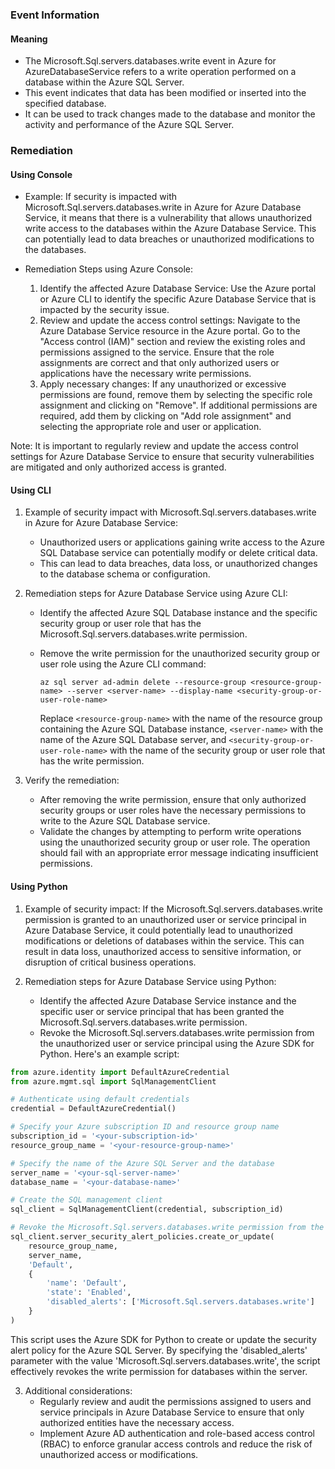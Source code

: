
### Event Information

#### Meaning

- The Microsoft.Sql.servers.databases.write event in Azure for AzureDatabaseService refers to a write operation performed on a database within the Azure SQL Server.
- This event indicates that data has been modified or inserted into the specified database.
- It can be used to track changes made to the database and monitor the activity and performance of the Azure SQL Server.

### Remediation

#### Using Console

- Example: If security is impacted with Microsoft.Sql.servers.databases.write in Azure for Azure Database Service, it means that there is a vulnerability that allows unauthorized write access to the databases within the Azure Database Service. This can potentially lead to data breaches or unauthorized modifications to the databases.

- Remediation Steps using Azure Console:
  1. Identify the affected Azure Database Service: Use the Azure portal or Azure CLI to identify the specific Azure Database Service that is impacted by the security issue.
  2. Review and update the access control settings: Navigate to the Azure Database Service resource in the Azure portal. Go to the "Access control (IAM)" section and review the existing roles and permissions assigned to the service. Ensure that the role assignments are correct and that only authorized users or applications have the necessary write permissions.
  3. Apply necessary changes: If any unauthorized or excessive permissions are found, remove them by selecting the specific role assignment and clicking on "Remove". If additional permissions are required, add them by clicking on "Add role assignment" and selecting the appropriate role and user or application.

Note: It is important to regularly review and update the access control settings for Azure Database Service to ensure that security vulnerabilities are mitigated and only authorized access is granted.

#### Using CLI

1. Example of security impact with Microsoft.Sql.servers.databases.write in Azure for Azure Database Service:
   - Unauthorized users or applications gaining write access to the Azure SQL Database service can potentially modify or delete critical data.
   - This can lead to data breaches, data loss, or unauthorized changes to the database schema or configuration.

2. Remediation steps for Azure Database Service using Azure CLI:
   - Identify the affected Azure SQL Database instance and the specific security group or user role that has the Microsoft.Sql.servers.databases.write permission.
   - Remove the write permission for the unauthorized security group or user role using the Azure CLI command:

     ```
     az sql server ad-admin delete --resource-group <resource-group-name> --server <server-name> --display-name <security-group-or-user-role-name>
     ```

     Replace `<resource-group-name>` with the name of the resource group containing the Azure SQL Database instance, `<server-name>` with the name of the Azure SQL Database server, and `<security-group-or-user-role-name>` with the name of the security group or user role that has the write permission.

3. Verify the remediation:
   - After removing the write permission, ensure that only authorized security groups or user roles have the necessary permissions to write to the Azure SQL Database service.
   - Validate the changes by attempting to perform write operations using the unauthorized security group or user role. The operation should fail with an appropriate error message indicating insufficient permissions.

#### Using Python

1. Example of security impact: If the Microsoft.Sql.servers.databases.write permission is granted to an unauthorized user or service principal in Azure Database Service, it could potentially lead to unauthorized modifications or deletions of databases within the service. This can result in data loss, unauthorized access to sensitive information, or disruption of critical business operations.

2. Remediation steps for Azure Database Service using Python:
   - Identify the affected Azure Database Service instance and the specific user or service principal that has been granted the Microsoft.Sql.servers.databases.write permission.
   - Revoke the Microsoft.Sql.servers.databases.write permission from the unauthorized user or service principal using the Azure SDK for Python. Here's an example script:

```python
from azure.identity import DefaultAzureCredential
from azure.mgmt.sql import SqlManagementClient

# Authenticate using default credentials
credential = DefaultAzureCredential()

# Specify your Azure subscription ID and resource group name
subscription_id = '<your-subscription-id>'
resource_group_name = '<your-resource-group-name>'

# Specify the name of the Azure SQL Server and the database
server_name = '<your-sql-server-name>'
database_name = '<your-database-name>'

# Create the SQL management client
sql_client = SqlManagementClient(credential, subscription_id)

# Revoke the Microsoft.Sql.servers.databases.write permission from the unauthorized user or service principal
sql_client.server_security_alert_policies.create_or_update(
    resource_group_name,
    server_name,
    'Default',
    {
        'name': 'Default',
        'state': 'Enabled',
        'disabled_alerts': ['Microsoft.Sql.servers.databases.write']
    }
)
```

This script uses the Azure SDK for Python to create or update the security alert policy for the Azure SQL Server. By specifying the 'disabled_alerts' parameter with the value 'Microsoft.Sql.servers.databases.write', the script effectively revokes the write permission for databases within the server.

3. Additional considerations:
   - Regularly review and audit the permissions assigned to users and service principals in Azure Database Service to ensure that only authorized entities have the necessary access.
   - Implement Azure AD authentication and role-based access control (RBAC) to enforce granular access controls and reduce the risk of unauthorized access or modifications.

